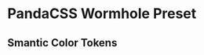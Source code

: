 
<Meta title="wormhole-preset" />

# PandaCSS Wormhole Preset

## Smantic Color Tokens

<ColorPalette>
  <div data-color-scheme="light">
    <ColorItem
      title="Background (light)"
      subtitle="Background colors when using light mode"
      colors={{
        DEFAULT: token("colors.background"),
        muted: token("colors.background.muted"),
        primary: token("colors.background.primary"),
        secondary: token("colors.background.secondary"),
      }}
    />
    <ColorItem
      title="Foreground (light)"
      subtitle="Foreground colors when using light mode"
      colors={{
        DEFAULT: token("colors.foreground"),
        muted: token("colors.foreground.muted"),
        primary: token("colors.foreground.primary"),
        secondary: token("colors.foreground.secondary"),
      }}
    />
  </div>
  <div data-color-scheme="dark">
    <ColorItem
      title="Background (dark)"
      subtitle="Background colors when using dark mode"
      colors={{
        DEFAULT: token("colors.background"),
        muted: token("colors.background.muted"),
        primary: token("colors.background.primary"),
        secondary: token("colors.background.secondary"),
      }}
    />
    <ColorItem
      title="Foreground (dark)"
      subtitle="Foreground colors when using dark mode"
      colors={{
        DEFAULT: token("colors.foreground"),
        muted: token("colors.foreground.muted"),
        primary: token("colors.foreground.primary"),
        secondary: token("colors.foreground.secondary"),
      }}
    />
  </div>
</ColorPalette>

